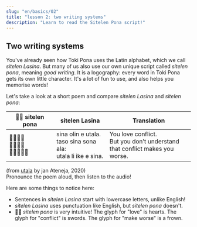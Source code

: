 ```yaml
---
slug: "en/basics/02"
title: "lesson 2: two writing systems"
description: "Learn to read the Sitelen Pona script!"
---
```


## Two writing systems

You've already seen how Toki Pona uses the Latin alphabet, which we call _sitelen Lasina_. But many of us also use our own unique script called _sitelen pona_, meaning _good writing_. It is a logography: every word in Toki Pona gets its own little character. It's a lot of fun to use, and also helps you memorise words!

Let's take a look at a short poem and compare _sitelen Lasina_ and _sitelen pona_:

<table>
  <thead>
    <tr>
      <th>󱥠󱥔 sitelen pona</th>
      <th>sitelen Lasina</th>
      <th>Translation</th>
    </tr>
  </thead>
  <tbody>
    <tr>
      <td>󱥞󱥅󱤉󱥱<br />󱥨󱥞󱥡󱤂<br />󱥱󱤧󱤍󱤉󱥞</td>
      <td>sina olin e utala.<br />taso sina sona ala:<br />utala li ike e sina.</td>
      <td>You love conflict.<br />But you don’t understand<br />that conflict makes you worse.</td>
    </tr>
  </tbody>
</table>

(from [utala](https://utala.pona.la/toki-musi-lili/#utala) by jan Ateneja, 2020)  
Pronounce the poem aloud, then listen to the audio!

Here are some things to notice here:

- Sentences in _sitelen Lasina_ start with lowercase letters, unlike English!
- _sitelen Lasina_ uses punctuation like English, but _sitelen pona_ doesn't.
- 󱥠󱥔 _sitelen pona_ is very intuitive! The glyph for "love" is hearts. The glyph for "conflict" is swords. The glyph for "make worse" is a frown.
